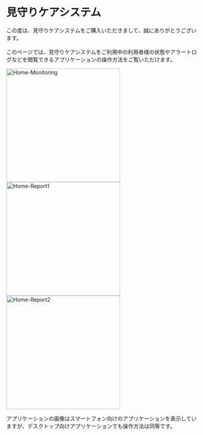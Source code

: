 # 見守りケアシステム

この度は、見守りケアシステムをご購入いただきまして、誠にありがとうございます。<br></br>
このページでは、見守りケアシステムをご利用中の利用者様の状態やアラートログなどを閲覧できるアプリケーションの操作方法をご覧いただけます。

<Image src="/assets/home/home-monitoring-light.png" alt="Home-Monitoring" height="300" />
<Image src="/assets/home/home-report-light1.png" alt="Home-Report1" height="300" />
<Image src="/assets/home/home-report-light2.png" alt="Home-Report2" height="300" />

<Info>アプリケーションの画像はスマートフォン向けのアプリケーションを表示していますが、デスクトップ向けアプリケーションでも操作方法は同等です。</Info>
